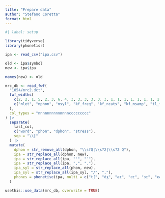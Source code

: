 ```yaml
---
title: "Prepare data"
author: "Stefano Coretta"
format: html
---
```


```r
#| label: setup

library(tidyverse)
library(phonetisr)
```

```r
ipa <- read_csv("ipa.csv")

old <- ipa$symbol
new <- ipa$ipa

names(new) <- old
```


```r
mrc_db <- read_fwf(
  "1054/mrc2.dct",
  fwf_widths(
    c(2, 2, 1, 5, 2, 3, 6, 4, 3, 3, 3, 3, 3, 3, 1, 1, 1, 1, 1, 1, 1, 1, NA),
    c("nlet", "nphon", "nsyl", "kf_freq", "kf_ncats", "kf_nsamp", "tl_freq", "brown_freq", "fam", "conc", "imag", "meanc", "meanp", "aoa", "tq2", "wtype", "pdwtype", "alphsyl", "status", "var", "cap", "irreg", "last_col")
  ),
  col_types = "nnnnnnnnnnnnnnccccccccc"
) |> 
  separate(
    last_col,
    c("word", "phon", "dphon", "stress"),
    sep = "\\|"
  ) |> 
  mutate(
    dphon = str_remove_all(dphon, "\\s?Q|\\s?2|\\s?2 Q"),
    ipa = str_replace_all(dphon, new),
    ipa = str_replace_all(ipa, "'", "ˈ"),
    ipa = str_replace_all(ipa, ",", "ˌ"),
    ipa_syl = str_replace_all(phon, new),
    ipa_syl = str_replace_all(ipa_syl, "/", "."),
    phones = phonetise(ipa, multi = c("tʃ", "dʒ", "aɪ", "eɪ", "oɪ", "eə", "ɪə", "aʊ", "əʊ"), diacritics = TRUE)
  )
```

```r
usethis::use_data(mrc_db, overwrite = TRUE)
```

